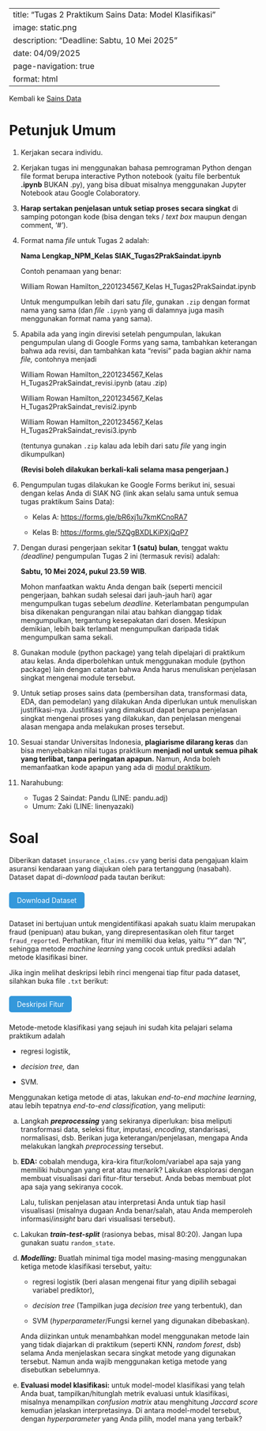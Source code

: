 ﻿---
title: "Tugas 2 Praktikum Sains Data: Model Klasifikasi"
image: static\svm.png
description: "Deadline: Sabtu, 10 Mei 2025"
date: 04/09/2025
page-navigation: true
format: html
---
<style>
.btn {
  background-color: #3498db;
  color: white;
  padding: 0.5rem 1rem;
  border-radius: 5px;
  text-decoration: none;
  display: inline-block;
  margin: 0.5rem 0;
}
</style>

Kembali ke [Sains Data](./saindat2025genap.qmd)

# Petunjuk Umum

1. Kerjakan secara individu.

2. Kerjakan tugas ini menggunakan bahasa pemrograman Python dengan file format berupa interactive Python notebook (yaitu file berbentuk **.ipynb** BUKAN .py), yang bisa dibuat misalnya menggunakan Jupyter Notebook atau Google Colaboratory.

3. **Harap sertakan penjelasan untuk setiap proses secara singkat** di samping potongan kode (bisa dengan teks / *text box* maupun dengan comment, ‘#').

4. Format nama *file* untuk Tugas 2 adalah:

    **Nama Lengkap_NPM_Kelas SIAK_Tugas2PrakSaindat.ipynb**

    Contoh penamaan yang benar:

    William Rowan Hamilton_2201234567_Kelas H_Tugas2PrakSaindat.ipynb

    Untuk mengumpulkan lebih dari satu *file*, gunakan `.zip` dengan format nama yang sama (dan *file* `.ipynb` yang di dalamnya juga masih menggunakan format nama yang sama).

5. Apabila ada yang ingin direvisi setelah pengumpulan, lakukan pengumpulan ulang di Google Forms yang sama, tambahkan keterangan bahwa ada revisi, dan tambahkan kata “revisi” pada bagian akhir nama *file,* contohnya menjadi

    William Rowan Hamilton_2201234567_Kelas H_Tugas2PrakSaindat_revisi.ipynb (atau .zip)

    William Rowan Hamilton_2201234567_Kelas H_Tugas2PrakSaindat_revisi2.ipynb

    William Rowan Hamilton_2201234567_Kelas H_Tugas2PrakSaindat_revisi3.ipynb

    (tentunya gunakan `.zip` kalau ada lebih dari satu *file* yang ingin dikumpulkan)

    **(Revisi boleh dilakukan berkali-kali selama masa pengerjaan.)**

6. Pengumpulan tugas dilakukan ke Google Forms berikut ini, sesuai dengan kelas Anda di SIAK NG (link akan selalu sama untuk semua tugas praktikum Sains Data):

    - Kelas A: <https://forms.gle/bR6xj1u7kmKCnoRA7>

    - Kelas B: <https://forms.gle/5ZQgBXDLKiPXjQqP7>

7. Dengan durasi pengerjaan sekitar **1 (satu) bulan**, tenggat waktu *(deadline)* pengumpulan Tugas 2 ini (termasuk revisi) adalah:

    **Sabtu, 10 Mei 2024, pukul 23.59 WIB**.

    Mohon manfaatkan waktu Anda dengan baik (seperti mencicil pengerjaan, bahkan sudah selesai dari jauh-jauh hari) agar mengumpulkan tugas sebelum *deadline*. Keterlambatan pengumpulan bisa dikenakan pengurangan nilai atau bahkan dianggap tidak mengumpulkan, tergantung kesepakatan dari dosen. Meskipun demikian, lebih baik terlambat mengumpulkan daripada tidak mengumpulkan sama sekali.

8. Gunakan module (python package) yang telah dipelajari di praktikum atau kelas. Anda diperbolehkan untuk menggunakan module (python package) lain dengan catatan bahwa Anda harus menuliskan penjelasan singkat mengenai module tersebut.

9. Untuk setiap proses sains data (pembersihan data, transformasi data, EDA, dan pemodelan) yang dilakukan Anda diperlukan untuk menuliskan justifikasi-nya. Justifikasi yang dimaksud dapat berupa penjelasan singkat mengenai proses yang dilakukan, dan penjelasan mengenai alasan mengapa anda melakukan proses tersebut.

10. Sesuai standar Universitas Indonesia, **plagiarisme dilarang keras** dan bisa menyebabkan nilai tugas praktikum **menjadi nol untuk semua pihak yang terlibat, tanpa peringatan apapun.** Namun, Anda boleh memanfaatkan kode apapun yang ada di [modul praktikum](./saindat2025genap.qmd).

11. Narahubung:

    - Tugas 2 Saindat: Pandu (LINE: pandu.adj)
    - Umum: Zaki (LINE: linenyazaki)

# Soal

Diberikan dataset `insurance_claims.csv` yang berisi data pengajuan klaim asuransi kendaraan yang diajukan oleh para tertanggung (nasabah). Dataset dapat di-*download* pada tautan berikut:

<a href="./insurance_claims.csv" class="btn">Download Dataset</a>

Dataset ini bertujuan untuk mengidentifikasi apakah suatu klaim merupakan fraud (penipuan) atau bukan, yang direpresentasikan oleh fitur target `fraud_reported`. Perhatikan, fitur ini memiliki dua kelas, yaitu "Y" dan "N", sehingga metode *machine learning* yang cocok untuk prediksi adalah metode klasifikasi biner. 

Jika ingin melihat deskripsi lebih rinci mengenai tiap fitur pada dataset, silahkan buka file `.txt` berikut:

<a href="./insurance_claims_data_description.txt" class="btn">Deskripsi Fitur</a>

Metode-metode klasifikasi yang sejauh ini sudah kita pelajari selama praktikum adalah

- regresi logistik,

- *decision tree,* dan 

- SVM.

Menggunakan ketiga metode di atas, lakukan *end-to-end machine learning*, atau lebih tepatnya *end-to-end classification*, yang meliputi:

a. Langkah ***preprocessing*** yang sekiranya diperlukan: bisa meliputi transformasi data, seleksi fitur, imputasi, *encoding*, standarisasi, normalisasi, dsb. Berikan juga keterangan/penjelasan, mengapa Anda melakukan langkah *preprocessing* tersebut.

b. **EDA:** cobalah menduga, kira-kira fitur/kolom/variabel apa saja yang memiliki hubungan yang erat atau menarik? Lakukan eksplorasi dengan membuat visualisasi dari fitur-fitur tersebut. Anda bebas membuat plot apa saja yang sekiranya cocok.

    Lalu, tuliskan penjelasan atau interpretasi Anda untuk tiap hasil visualisasi (misalnya dugaan Anda benar/salah, atau Anda memperoleh informasi/*insight* baru dari visualisasi tersebut). 

c. Lakukan ***train-test-split*** (rasionya bebas, misal 80:20). Jangan lupa gunakan suatu `random_state`.

d. ***Modelling:*** Buatlah minimal tiga model masing-masing menggunakan ketiga metode klasifikasi tersebut, yaitu:
    - regresi logistik (beri alasan mengenai fitur yang dipilih sebagai variabel prediktor),

    - *decision tree* (Tampilkan juga *decision tree* yang terbentuk), dan 

    - SVM (*hyperparameter*/Fungsi kernel yang digunakan dibebaskan).

    Anda diizinkan untuk menambahkan model menggunakan metode lain yang tidak diajarkan di praktikum (seperti KNN, *random forest*, dsb) selama Anda menjelaskan secara singkat metode yang digunakan tersebut. Namun anda wajib menggunakan ketiga metode yang disebutkan sebelumnya. 

e. **Evaluasi model klasifikasi:** untuk model-model klasifikasi yang telah Anda buat, tampilkan/hitunglah metrik evaluasi untuk klasifikasi, misalnya menampilkan *confusion matrix* atau menghitung *Jaccard score* kemudian jelaskan interpretasinya. Di antara model-model tersebut, dengan *hyperparameter* yang Anda pilih, model mana yang terbaik?

